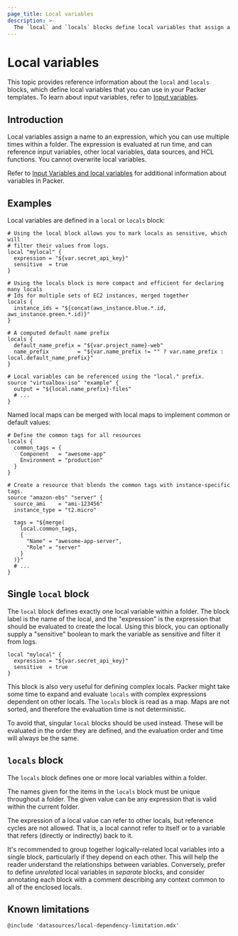 ```yaml
---
page_title: Local variables
description: >-
  The `local` and `locals` blocks define local variables that assign a name to an expression. Learn how to configure local variables.
---
```


# Local variables

This topic provides reference information about the `local` and `locals` blocks, which define local variables that you can use in your Packer templates. To learn about input variables, refer to
[Input variables](/packer/docs/templates/hcl_templates/variables).

## Introduction

Local variables assign a name to an expression, which you can use multiple
times within a folder. The expression is evaluated at run time, and can
reference input variables, other local variables, data sources, and HCL
functions. You cannot overwrite local variables.

Refer to [Input Variables and local variables](/packer/guides/hcl/variables) for additional information about variables in Packer. 

## Examples

Local variables are defined in a `local` or `locals` block:

```hcl
# Using the local block allows you to mark locals as sensitive, which will
# filter their values from logs.
local "mylocal" {
  expression = "${var.secret_api_key}"
  sensitive  = true
}

# Using the locals block is more compact and efficient for declaring many locals
# Ids for multiple sets of EC2 instances, merged together
locals {
  instance_ids = "${concat(aws_instance.blue.*.id, aws_instance.green.*.id)}"
}

# A computed default name prefix
locals {
  default_name_prefix = "${var.project_name}-web"
  name_prefix         = "${var.name_prefix != "" ? var.name_prefix : local.default_name_prefix}"
}

# Local variables can be referenced using the "local." prefix.
source "virtualbox-iso" "example" {
  output = "${local.name_prefix}-files"
  # ...
}
```

Named local maps can be merged with local maps to implement common or default
values:

```hcl
# Define the common tags for all resources
locals {
  common_tags = {
    Component   = "awesome-app"
    Environment = "production"
  }
}

# Create a resource that blends the common tags with instance-specific tags.
source "amazon-ebs" "server" {
  source_ami    = "ami-123456"
  instance_type = "t2.micro"

  tags = "${merge(
    local.common_tags,
    {
      "Name" = "awesome-app-server",
      "Role" = "server"
    }
  )}"
  # ...
}
```

## Single `local` block

The `local` block defines exactly one local variable within a folder. The block
label is the name of the local, and the "expression" is the expression that
should be evaluated to create the local. Using this block, you can optionally
supply a "sensitive" boolean to mark the variable as sensitive and filter it
from logs.

```hcl
local "mylocal" {
  expression = "${var.secret_api_key}"
  sensitive  = true
}
```

This block is also very useful for defining complex locals. Packer might take some time to expand and evaluate `locals`
with complex expressions dependent on other locals. The `locals` block is read as a map.  Maps are not sorted, and therefore
the evaluation time is not deterministic.

To avoid that, singular `local` blocks should be used instead. These will be
evaluated in the order they are defined, and the evaluation order and time will always be the same.

## `locals` block

The `locals` block defines one or more local variables within a folder.

The names given for the items in the `locals` block must be unique throughout a
folder. The given value can be any expression that is valid within the current
folder.

The expression of a local value can refer to other locals, but reference cycles
are not allowed. That is, a local cannot refer to itself or to a variable that
refers (directly or indirectly) back to it.

It's recommended to group together logically-related local variables into a single
block, particularly if they depend on each other. This will help the reader
understand the relationships between variables. Conversely, prefer to define
_unrelated_ local variables in _separate_ blocks, and consider annotating each
block with a comment describing any context common to all of the enclosed
locals.

## Known limitations
`@include 'datasources/local-dependency-limitation.mdx'`


